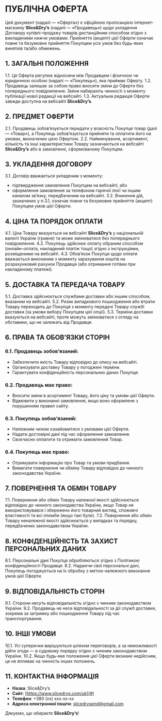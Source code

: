 # ПУБЛІЧНА ОФЕРТА

Цей документ (надалі — «Оферта») є офіційною пропозицією інтернет-магазину **Slice&Dry’s** (надалі — «Продавець») щодо укладення Договору купівлі-продажу товарів дистанційним способом згідно з викладеними нижче умовами. Прийняття (акцепт) цієї Оферти означає повне та безумовне прийняття Покупцем усіх умов без будь-яких винятків та/або обмежень.

## 1. ЗАГАЛЬНІ ПОЛОЖЕННЯ

1.1. Ця Оферта регулює відносини між Продавцем і фізичною чи юридичною особою (надалі — «Покупець»), яка приймає Оферту.
1.2. Продавець залишає за собою право вносити зміни до Оферти без попереднього повідомлення. Зміни набирають чинності з моменту публікації нової редакції на вебсайті.
1.3. Актуальна редакція Оферти завжди доступна на вебсайті **Slice&Dry’s**.

## 2. ПРЕДМЕТ ОФЕРТИ

2.1. Продавець зобов’язується передати у власність Покупця товар (далі — «Товар»), а Покупець зобов’язується прийняти та оплатити його на умовах, визначених цією Офертою.
2.2. Найменування, асортимент, кількість та інші характеристики Товару зазначаються на вебсайті **Slice&Dry’s** або в замовленні, сформованому Покупцем.

## 3. УКЛАДЕННЯ ДОГОВОРУ

3.1. Договір вважається укладеним з моменту:
- підтвердження замовлення Покупцем на вебсайті; або
- оформлення замовлення за телефоном гарячої лінії чи іншим каналом зв’язку, передбаченим на вебсайті.
3.2. Вчинення дій, зазначених у п.3.1, означає повне та безумовне прийняття (акцепт) Покупцем умов цієї Оферти.

## 4. ЦІНА ТА ПОРЯДОК ОПЛАТИ

4.1. Ціна Товару вказується на вебсайті **Slice&Dry’s** у національній валюті України (гривня) та може змінюватися без попереднього повідомлення.
4.2. Покупець здійснює оплату обраним способом (онлайн-оплата, накладений платіж тощо) згідно з інструкціями, розміщеними на вебсайті.
4.3. Обов’язок Покупця щодо оплати вважається виконаним з моменту зарахування коштів на розрахунковий рахунок Продавця (або отримання готівки при накладеному платежі).

## 5. ДОСТАВКА ТА ПЕРЕДАЧА ТОВАРУ

5.1. Доставка здійснюється службами доставки або іншим способом, вказаним на вебсайті.
5.2. Ризик випадкового пошкодження або втрати Товару переходить до Покупця з моменту передачі Товару службі доставки (за умови вибору Покупцем цієї опції).
5.3. Терміни доставки вказуються на вебсайті, проте можуть змінюватися з огляду на обставини, що не залежать від Продавця.

## 6. ПРАВА ТА ОБОВ’ЯЗКИ СТОРІН

### 6.1. Продавець зобов’язаний:
- Забезпечити якість Товару відповідно до опису на вебсайті.
- Організувати доставку Товару у погоджені терміни.
- Гарантувати конфіденційність персональних даних Покупця.

### 6.2. Продавець має право:
- Вносити зміни в асортимент Товару, його ціну та умови цієї Оферти.
- Відмовити у виконанні замовлення, якщо воно оформлене з порушенням правил сайту.

### 6.3. Покупець зобов’язаний:
- Належним чином ознайомитися з умовами цієї Оферти.
- Надати достовірні дані під час оформлення замовлення.
- Своєчасно оплатити та отримати замовлений Товар.

### 6.4. Покупець має право:
- Отримувати інформацію про Товар та умови придбання.
- Вимагати повернення чи обміну Товару відповідно до чинного законодавства України.

## 7. ПОВЕРНЕННЯ ТА ОБМІН ТОВАРУ

7.1. Повернення або обмін Товару належної якості здійснюється відповідно до чинного законодавства України, якщо Товар не використовувався і збережено його товарний вигляд, споживчі властивості та всі пломби (якщо такі були).
7.2. Повернення або обмін Товару неналежної якості здійснюється у випадках та порядку, передбачених законодавством України.

## 8. КОНФІДЕНЦІЙНІСТЬ ТА ЗАХИСТ ПЕРСОНАЛЬНИХ ДАНИХ

8.1. Персональні дані Покупця обробляються згідно з Політикою конфіденційності Продавця.
8.2. Надаючи свої персональні дані, Покупець погоджується на їх обробку з метою належного виконання умов цієї Оферти.

## 9. ВІДПОВІДАЛЬНІСТЬ СТОРІН

9.1. Сторони несуть відповідальність згідно з чинним законодавством України.
9.2. Продавець не несе відповідальності за дії служб доставки, зокрема за затримку або пошкодження Товару під час транспортування.

## 10. ІНШІ УМОВИ

10.1. Усі суперечки вирішуються шляхом переговорів, а за неможливості дійти згоди — в судовому порядку згідно з чинним законодавством України.
10.2. Якщо будь-яке положення цієї Оферти визнане недійсним, це не впливає на чинність інших положень.

## 11. КОНТАКТНА ІНФОРМАЦІЯ

- **Назва**: Slice&Dry’s
- **Сайт**: [https://www.slicedrys.com/uk](#)
- **Телефон**: +380 (xx) xxx-xx-xx
- **Адреса електронної пошти**: slicedrysend@gmail.com

Дякуємо, що обираєте **Slice&Dry’s**!

